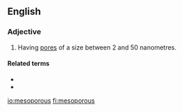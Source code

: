 ==English==

===Adjective===
{{wikipedia|mesoporous material}}
{{en-adj}}

# {{label|en|of a material}} Having [[pore]]s of a size between 2 and 50 nanometres.

====Related terms====
* {{l|en|microporous}}
* {{l|en|macroporous}}

[[io:mesoporous]]
[[fi:mesoporous]]